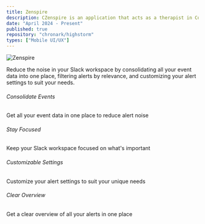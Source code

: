 ```yaml
---
title: Zenspire
description: CZenspire is an application that acts as a therapist in Cognitive Behavioral Therapy and helps patients to self-manage Cognitive Behavioral Therapy. Zenspire helps the obstacles faced in the face-to-face CBT treatment process. Zenspire also provides development innovations to the shortcomings of existing CBT applications to become more personalized with enhanced Artificial Intelligence technology and support features to motivate users so that they can play a role in increasing the success of therapy. This is in line with Sustainable Development Goals (SDGs) point 3 on “Good Health and Well-Being” in improving mental health and well-being.
date: "April 2024 - Present"
published: true
repository: "chronark/highstorm"
types: ["Mobile UI/UX"]  
---
```



 ![Zenspire](/images/zenspire.png)

Reduce the noise in your Slack workspace by consolidating all your event data into one place, filtering alerts by relevance, and customizing your alert settings to suit your needs.

###### Consolidate Events
Get all your event data in one place to reduce alert noise

###### Stay Focused
Keep your Slack workspace focused on what's important

###### Customizable Settings
Customize your alert settings to suit your unique needs

###### Clear Overview
Get a clear overview of all your alerts in one place